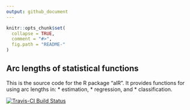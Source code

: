 ```yaml
---
output: github_document
---
```


<!-- README.md is generated from README.Rmd. Please edit that file -->

```r
knitr::opts_chunk$set(
  collapse = TRUE,
  comment = "#>",
  fig.path = "README-"
)
```

## Arc lengths of statistical functions

This is the source code for the R package "alR".  It provides functions for using arc lengths in:
* estimation,
* regression, and
* classification.

[![Travis-CI Build Status](https://travis-ci.org/mtloots/alR.svg?branch=master)](https://travis-ci.org/mtloots/alR)
